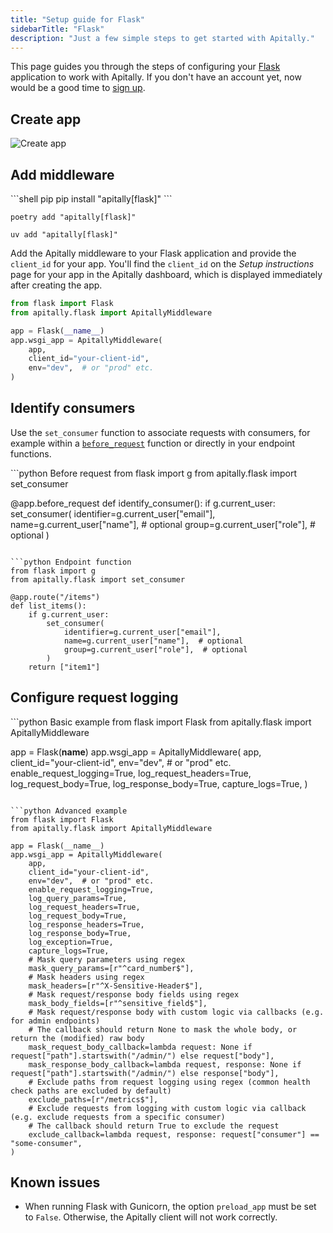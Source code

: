 ```yaml
---
title: "Setup guide for Flask"
sidebarTitle: "Flask"
description: "Just a few simple steps to get started with Apitally."
---
```



This page guides you through the steps of configuring your [Flask](https://flask.palletsprojects.com) application to work with Apitally. If you don't have an account yet, now would be a good time to [sign up](https://app.apitally.io/?signup).

<SetupGuideStartSnippet framework="Flask" />

## Create app

<CreateAppSnippet1 framework="Flask" />

<img src="https://assets.apitally.io/docs/2025-07-08/create-app.webp" alt="Create app" className="rounded-xl" />

<CreateAppSnippet2 />

## Add middleware

<AddMiddlewarePythonSnippet framework="Flask" extra="flask" />

<CodeGroup>
```shell pip
pip install "apitally[flask]"
```

```shell poetry
poetry add "apitally[flask]"
```

```shell uv
uv add "apitally[flask]"
```
</CodeGroup>

Add the Apitally middleware to your Flask application and provide the `client_id` for your app.
You'll find the `client_id` on the _Setup instructions_ page for your app in the Apitally dashboard, which is displayed immediately after creating the app.

```python
from flask import Flask
from apitally.flask import ApitallyMiddleware

app = Flask(__name__)
app.wsgi_app = ApitallyMiddleware(
    app,
    client_id="your-client-id",
    env="dev",  # or "prod" etc.
)
```

<div style={{ marginTop: "-0.5rem" }}>
  <Snippet file="middleware-last-note.mdx" />
</div>

<UWSGIWarning framework="Flask" />

<Snippet file="add-middleware-check.mdx" />

## Identify consumers

<Snippet file="identify-consumers.mdx" />

Use the `set_consumer` function to associate requests with consumers, for example within a [`before_request`](https://flask.palletsprojects.com/en/2.2.x/api/#flask.Flask.before_request) function or directly in your endpoint functions.

<CodeGroup>
```python Before request
from flask import g
from apitally.flask import set_consumer

@app.before_request
def identify_consumer():
    if g.current_user:
        set_consumer(
            identifier=g.current_user["email"],
            name=g.current_user["name"],  # optional
            group=g.current_user["role"],  # optional
        )
```

```python Endpoint function
from flask import g
from apitally.flask import set_consumer

@app.route("/items")
def list_items():
    if g.current_user:
        set_consumer(
            identifier=g.current_user["email"],
            name=g.current_user["name"],  # optional
            group=g.current_user["role"],  # optional
        )
    return ["item1"]
```
</CodeGroup>

<Snippet file="identify-consumers-check.mdx" />

## Configure request logging

<RequestLoggingConfigSnippet language="python" />

<CodeGroup>
```python Basic example
from flask import Flask
from apitally.flask import ApitallyMiddleware

app = Flask(__name__)
app.wsgi_app = ApitallyMiddleware(
    app,
    client_id="your-client-id",
    env="dev",  # or "prod" etc.
    enable_request_logging=True,
    log_request_headers=True,
    log_request_body=True,
    log_response_body=True,
    capture_logs=True,
)
```

```python Advanced example
from flask import Flask
from apitally.flask import ApitallyMiddleware

app = Flask(__name__)
app.wsgi_app = ApitallyMiddleware(
    app,
    client_id="your-client-id",
    env="dev",  # or "prod" etc.
    enable_request_logging=True,
    log_query_params=True,
    log_request_headers=True,
    log_request_body=True,
    log_response_headers=True,
    log_response_body=True,
    log_exception=True,
    capture_logs=True,
    # Mask query parameters using regex
    mask_query_params=[r"^card_number$"],
    # Mask headers using regex
    mask_headers=[r"^X-Sensitive-Header$"],
    # Mask request/response body fields using regex
    mask_body_fields=[r"^sensitive_field$"],
    # Mask request/response body with custom logic via callbacks (e.g. for admin endpoints)
    # The callback should return None to mask the whole body, or return the (modified) raw body
    mask_request_body_callback=lambda request: None if request["path"].startswith("/admin/") else request["body"],
    mask_response_body_callback=lambda request, response: None if request["path"].startswith("/admin/") else response["body"],
    # Exclude paths from request logging using regex (common health check paths are excluded by default)
    exclude_paths=[r"/metrics$"],
    # Exclude requests from logging with custom logic via callback (e.g. exclude requests from a specific consumer)
    # The callback should return True to exclude the request
    exclude_callback=lambda request, response: request["consumer"] == "some-consumer",
)
```
</CodeGroup>

<Snippet file="configure-request-logging-check.mdx" />

## Known issues

- When running Flask with Gunicorn, the option `preload_app` must be set to `False`. Otherwise, the Apitally client will not work correctly.
